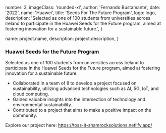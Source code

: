 
  number: 3,
  imageClass: 'rounded-xl',
  author: 'Fernando Bustamante',
  date: '2022',
  name: 'Huawei',
  title: 'Seeds For The Future Program',
  logo: logo,
  description:
    'Selected as one of 100 students from universities across Ireland to participate in the Huawei Seeds for the Future program, aimed at fostering innovation for a sustainable future.',
}

  name: project.name,
  description: project.description,
}


### Huawei Seeds for the Future Program

Selected as one of 100 students from universities across Ireland to participate in the Huawei Seeds for the Future program, aimed at fostering innovation for a sustainable future.

- Collaborated in a team of 8 to develop a project focused on sustainability, utilizing advanced technologies such as AI, 5G, IoT, and cloud computing.
- Gained valuable insights into the intersection of technology and environmental sustainability.
- Contributed to a project that aims to make a positive impact on the community.

Explore our project here: https://toss-it-shamrocksolutions.netlify.app/
